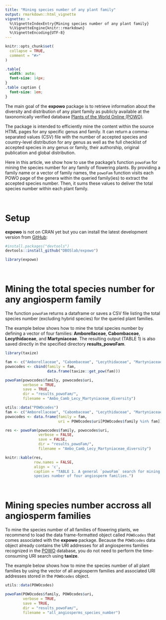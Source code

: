 ```yaml
---
title: "Mining species number of any plant family"
output: rmarkdown::html_vignette
vignette: >
  %\VignetteIndexEntry{Mining species number of any plant family}
  %\VignetteEngine{knitr::rmarkdown}
  %\VignetteEncoding{UTF-8}
---
```


```r
knitr::opts_chunk$set(
  collapse = TRUE,
  comment = "#>"
)
```

```css
.table{
  width: auto;
  font-size: 14px;
}
.table caption {
  font-size: 1em;
}
```

The main goal of the __expowo__ package is to retrieve information about the 
diversity and distribution of any plant family as publicly available at the 
taxonomically verified database 
[Plants of the World Online (POWO)](https://powo.science.kew.org).\

The package is intended to efficiently mine the content within the source HTML 
pages for any specific genus and family. It can return a comma-separated values 
(CSV) file with the number of accepted species and country-level distribution 
for any genus as well as the full checklist of accepted species in any genus or 
family, their authorship, original publication and global distribution.\

Here in this article, we show how to use the package's function `powoFam` 
for mining the species number for any family of flowering plants. By providing
a family name or a vector of family names, the `powoFam` function visits each 
POWO page of the genera within the queried family(ies) to extract the accepted 
species number. Then, it sums these values to deliver the total species number
within each plant family.\

\

# Setup

__expowo__ is not on CRAN yet but you can install the latest development version 
from [GitHub](https://github.com/):

``` r
#install.packages("devtools")
devtools::install_github("DBOSlab/expowo")
```
```r
library(expowo)
```

\

# Mining the total species number for any angiosperm family

The function `powoFam` returns a dataframe or saves a CSV file listing the total
species number (excluding hybrid species) for the queried plant families.\

The example below shows how to mine the total species number by defining a vector of four families: __Amborellaceae__, __Cabombaceae__, __Lecythidaceae__, and __Martyniaceae__. The resulting output (TABLE 1) is also saved directly in the specified directory __results_powoFam__.\

```r
library(taxize)

fam <- c("Amborellaceae", "Cabombaceae", "Lecythidaceae", "Martyniaceae")
powocodes <- cbind(family = fam,
                   data.frame(taxize::get_pow(fam)))

powoFam(powocodes$family, powocodes$uri,
        verbose = TRUE,
        save = TRUE,
        dir = "results_powoFam/",
        filename = "Ambo_Camb_Lecy_Martyniaceae_diversity")
```

```r
utils::data("POWOcodes")
fam <- c("Amborellaceae", "Cabombaceae", "Lecythidaceae", "Martyniaceae")
powocodes <- data.frame(family = fam,
                        uri = POWOcodes$uri[POWOcodes$family %in% fam])

res <- powoFam(powocodes$family, powocodes$uri,
               verbose = FALSE,
               save = FALSE,
               dir = "results_powoFam/",
               filename = "Ambo_Camb_Lecy_Martyniaceae_diversity")
```

```r
knitr::kable(res,
             row.names = FALSE,
             align = 'c',
             caption = "TABLE 1. A general `powoFam` search for mining the total
             species number of four angiosperm families.")
```

\

# Mining species number accross all angiosperm families

To mine the species number of all families of flowering plants, we recommend to 
load the data frame-formatted object called `POWOcodes` that comes associated with the __expowo__ package. Because the `POWOcodes` data object already contains the URI addresses for all angiosperms families recognized in the [POWO](https://powo.science.kew.org) database, you do not need to perform the time-consuming URI search using __taxize__. \

The example below shows how to mine the species number of all plant families by 
using the vector of all angiosperm families and associated URI addresses stored 
in the `POWOcodes` object.\

```r
utils::data(POWOcodes)

powoFam(POWOcodes$family, POWOcodes$uri,
        verbose = TRUE,
        save = TRUE,
        dir = "results_powoFam/",
        filename = "all_angiosperms_species_number")
```
